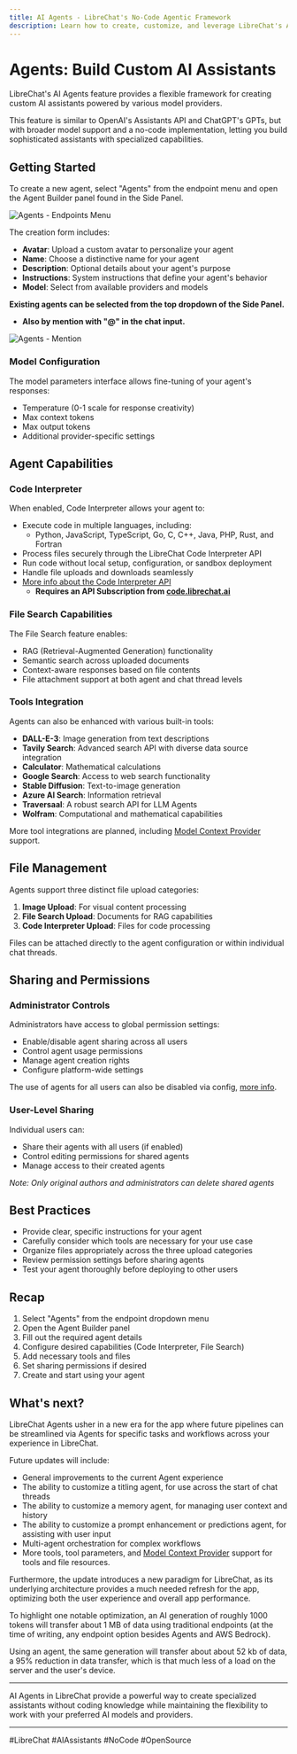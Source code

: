 ```yaml
---
title: AI Agents - LibreChat's No-Code Agentic Framework
description: Learn how to create, customize, and leverage LibreChat's AI Agents - a powerful framework for building custom AI assistants with any model provider.
---
```


# Agents: Build Custom AI Assistants

LibreChat's AI Agents feature provides a flexible framework for creating custom AI assistants powered by various model providers.

This feature is similar to OpenAI's Assistants API and ChatGPT's GPTs, but with broader model support and a no-code implementation, letting you build sophisticated assistants with specialized capabilities.

## Getting Started

To create a new agent, select "Agents" from the endpoint menu and open the Agent Builder panel found in the Side Panel.

![Agents - Endpoints Menu](/images/agents/endpoints_menu.png)

The creation form includes:

- **Avatar**: Upload a custom avatar to personalize your agent
- **Name**: Choose a distinctive name for your agent
- **Description**: Optional details about your agent's purpose
- **Instructions**: System instructions that define your agent's behavior
- **Model**: Select from available providers and models

**Existing agents can be selected from the top dropdown of the Side Panel.**
- **Also by mention with "@" in the chat input.**

![Agents - Mention](/images/agents/mention.png)

### Model Configuration

The model parameters interface allows fine-tuning of your agent's responses:

- Temperature (0-1 scale for response creativity)
- Max context tokens
- Max output tokens
- Additional provider-specific settings

## Agent Capabilities

### Code Interpreter

When enabled, Code Interpreter allows your agent to:
- Execute code in multiple languages, including:
  - Python, JavaScript, TypeScript, Go, C, C++, Java, PHP, Rust, and Fortran
- Process files securely through the LibreChat Code Interpreter API
- Run code without local setup, configuration, or sandbox deployment
- Handle file uploads and downloads seamlessly
- [More info about the Code Interpreter API](/docs/features/code_interpreter)
  - **Requires an API Subscription from [code.librechat.ai](https://code.librechat.ai/pricing)**

### File Search Capabilities

The File Search feature enables:
- RAG (Retrieval-Augmented Generation) functionality
- Semantic search across uploaded documents
- Context-aware responses based on file contents
- File attachment support at both agent and chat thread levels

### Tools Integration

Agents can also be enhanced with various built-in tools:

- **DALL-E-3**: Image generation from text descriptions
- **Tavily Search**: Advanced search API with diverse data source integration
- **Calculator**: Mathematical calculations
- **Google Search**: Access to web search functionality
- **Stable Diffusion**: Text-to-image generation
- **Azure AI Search**: Information retrieval
- **Traversaal**: A robust search API for LLM Agents
- **Wolfram**: Computational and mathematical capabilities

More tool integrations are planned, including [Model Context Provider](https://github.com/danny-avila/LibreChat/issues/4876) support.

## File Management

Agents support three distinct file upload categories:

1. **Image Upload**: For visual content processing
2. **File Search Upload**: Documents for RAG capabilities
3. **Code Interpreter Upload**: Files for code processing

Files can be attached directly to the agent configuration or within individual chat threads.

## Sharing and Permissions

### Administrator Controls

Administrators have access to global permission settings:

- Enable/disable agent sharing across all users
- Control agent usage permissions
- Manage agent creation rights
- Configure platform-wide settings

The use of agents for all users can also be disabled via config, [more info](/docs/configuration/librechat_yaml/object_structure/interface).

### User-Level Sharing

Individual users can:
- Share their agents with all users (if enabled)
- Control editing permissions for shared agents
- Manage access to their created agents

*Note: Only original authors and administrators can delete shared agents*

## Best Practices

- Provide clear, specific instructions for your agent
- Carefully consider which tools are necessary for your use case
- Organize files appropriately across the three upload categories
- Review permission settings before sharing agents
- Test your agent thoroughly before deploying to other users

## Recap

1. Select "Agents" from the endpoint dropdown menu
2. Open the Agent Builder panel
3. Fill out the required agent details
4. Configure desired capabilities (Code Interpreter, File Search)
5. Add necessary tools and files
6. Set sharing permissions if desired
7. Create and start using your agent

## What's next?

LibreChat Agents usher in a new era for the app where future pipelines can be streamlined via Agents for specific tasks and workflows across your experience in LibreChat.

Future updates will include:
- General improvements to the current Agent experience
- The ability to customize a titling agent, for use across the start of chat threads
- The ability to customize a memory agent, for managing user context and history
- The ability to customize a prompt enhancement or predictions agent, for assisting with user input
- Multi-agent orchestration for complex workflows
- More tools, tool parameters, and [Model Context Provider](https://github.com/danny-avila/LibreChat/issues/4876) support for tools and file resources.

Furthermore, the update introduces a new paradigm for LibreChat, as its underlying architecture provides a much needed refresh for the app, optimizing both the user experience and overall app performance.

To highlight one notable optimization, an AI generation of roughly 1000 tokens will transfer about 1 MB of data using traditional endpoints (at the time of writing, any endpoint option besides Agents and AWS Bedrock).

Using an agent, the same generation will transfer about about 52 kb of data, a 95% reduction in data transfer, which is that much less of a load on the server and the user's device.

---

AI Agents in LibreChat provide a powerful way to create specialized assistants without coding knowledge while maintaining the flexibility to work with your preferred AI models and providers.

---

#LibreChat #AIAssistants #NoCode #OpenSource